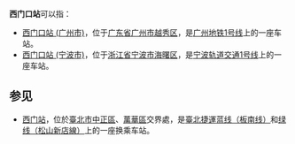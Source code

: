 '''西门口站'''可以指：
*[[西门口站_(广州)|西门口站 (广州市)]]，位于[[广东省|广东省]][[广州市|广州市]][[越秀区|越秀区]]，是[[广州地铁|广州地铁]][[广州地铁1号线|1号线]]上的一座车站。
*[[西门口站_(宁波市)|西门口站 (宁波市)]]，位于[[浙江省|浙江省]][[宁波市|宁波市]][[海曙区|海曙区]]，是[[宁波轨道交通|宁波轨道交通]][[宁波轨道交通1号线|1号线]]上的一座车站。

== 参见 ==
* [[西门站|西门站]]，位於[[臺北市|臺北市]][[中正區_(臺北市)|中正區]]、[[萬華區|萬華區]]交界處，是[[臺北捷運|臺北捷運]][[板南線|蓝线（板南线）]]和[[松山新店線|绿线（松山新店線）]]上的一座换乘车站。

{{disambig|XimenK|cat=四字车站名消歧义}}